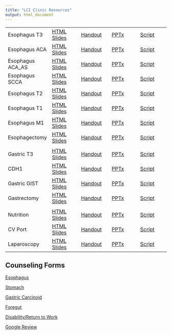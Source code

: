 ```yaml
---
title: "LCI Clinic Resources"
output: html_document
---
```


|  |  |  |  |  |
|---------------|---------------|---------------|---------------|---------------|
| Esophagus T3 | [HTML Slides](lci_esot3.htm) | [Handout](lci_esot3.pdf) | [PPTx](lci_esot3.pptx) | [Script](lci_esot3.docx) |
| Esophagus ACA | [HTML Slides](lci_esot3_aca.htm) | [Handout](lci_esot3_aca.pdf) | [PPTx](lci_esot3_aca.pptx) | [Script](lci_esot3_aca.docx) |
| Esophagus ACA_AS | [HTML Slides](lci_esot3_aca_as.htm) | [Handout](lci_esot3_aca_as.pdf)  | [PPTx](lci_esot3_aca_as.pptx) | [Script](lci_esot3_aca_as.docx) |
| Esophagus SCCA | [HTML Slides](lci_eso_scca.htm) | [Handout](lci_eso_scca.pdf) | [PPTx](lci_eso_scca.pptx) | [Script](lci_eso_scca.docx) |
| Esophagus T2 | [HTML Slides](lci_esot2.htm) | [Handout](lci_esot2.pdf) | [PPTx](lci_esot2.pptx) | [Script](lci_esot2.docx) |
| Esophagus T1 | [HTML Slides](lci_esot1.htm) | [Handout](lci_esot1.pdf) | [PPTx](lci_esot1.pptx) | [Script](lci_esot1.docx) |
| Esophagus M1 | [HTML Slides](lci_esom1.htm) | [Handout](lci_esom1.pdf) | [PPTx](lci_esom1.pptx) | [Script](lci_esom1.docx) |
| Esophagectomy | [HTML Slides](lci_esophagectomy.htm) | [Handout](lci_esophagectomy.pdf) | [PPTx](lci_esophagectomy.pptx) | [Script](lci_esophagectomy.docx) |
|  |  |  |  |  |
| Gastric T3 | [HTML Slides](lci_gastrict3.htm) | [Handout](lci_gastrict3.pdf) | [PPTx](lci_gastrict3.pptx) | [Script](lci_gastrict3.docx) |
| CDH1 | [HTML Slides](lci_cdh1.htm) | [Handout](lci_cdh1.pdf) | [PPTx](lci_cdh1.pptx) | [Script](lci_cdh1.docx) |
| Gastric GIST | [HTML Slides](lci_gist.htm) | [Handout](lci_gist.pdf) | [PPTx](lci_gist.pptx) | [Script](lci_gist.docx) |
| Gastrectomy | [HTML Slides](lci_gastrectomy.htm) | [Handout](lci_gastrectomy.pdf) | [PPTx](lci_gastrectomy.pptx) | [Script](lci_gastrectomy.docx) |
|  |  |  |  |  |
| Nutrition | [HTML Slides](lci_nutrition.htm) | [Handout](lci_nutrition.pdf) | [PPTx](lci_nutrition.pptx) | [Script](lci_nutrition.docx) |
| CV Port | [HTML Slides](lci_cvport.htm) | [Handout](lci_cvport.pdf) | [PPTx](lci_cvport.pptx) | [Script](lci_cvport.docx) |
| Laparoscopy | [HTML Slides](lci_laparoscopy.htm) | [Handout](lci_laparoscopy.pdf) | [PPTx](lci_laparoscopy.pptx) | [Script](lci_laparoscopy.docx) |

## Counseling Forms

[Esophagus](4_EsophagusCounsel2.pdf)

[Stomach](7_StomachCounsel3.pdf)

[Gastric Carcinoid](7_Stomach_Counsel_Carcinoid.pdf)

[Foregut](9_ForegutCounsel2.pdf)

[Disability/Return to Work](DisabilityForm.pdf)

[Google Review](GoogleReview.pdf)
